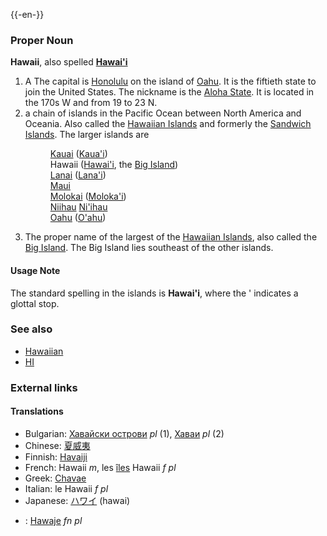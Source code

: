 {{wikipedia}}
{{-en-}}

===Proper Noun===
'''Hawaii''', also spelled '''[[Hawai'i]]'''
#A {{USstate}}  The capital is [[Honolulu]] on the island of [[Oahu]].  It is the fiftieth state to join the United States.  The nickname is the [[Aloha State]].  It is located in the 170s W and from 19 to 23 N.
# a chain of islands in the Pacific Ocean between North America and Oceania.  Also called the [[Hawaiian Islands]] and formerly the [[Sandwich Islands]].  The larger islands are
#:[[Kauai]] ([[Kaua'i]])
#:Hawaii ([[Hawai'i]], the [[Big Island]])
#:[[Lanai]] ([[Lana'i]])
#:[[Maui]]
#:[[Molokai]] ([[Moloka'i]])
#:[[Niihau]] [[Ni'ihau]]
#:[[Oahu]] ([[O'ahu]])
# The proper name of the largest of the [[Hawaiian Islands]], also called the [[Big Island]].  The Big Island lies southeast of the other islands.

====Usage Note====
The standard spelling in the islands is '''Hawai'i''', where the ' indicates a glottal stop.

===See also===
*[[Hawaiian]]
*[[HI]]
===External links===
{{pedialite}}

====Translations====
*Bulgarian: [[Хавайски острови]] ''pl'' (1), [[Хаваи]] ''pl'' (2)
*Chinese: [[夏威夷]]
*Finnish: [[Havaiji]]
*French: Hawaii ''m'', les [[îles]] Hawaii ''f pl''
*Greek: [[Chavae]]
*Italian: le Hawaii ''f pl''
*Japanese: [[ハワイ]] (hawai)
*{{pl}}: [[Hawaje]] ''fn pl''